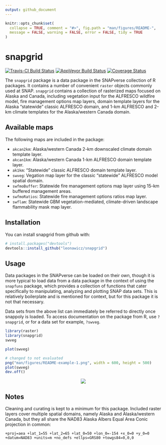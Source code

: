 ```yaml
---
output: github_document
---
```


<!-- README.md is generated from README.Rmd. Please edit that file -->

```r
knitr::opts_chunk$set(
  collapse = TRUE, comment = "#>", fig.path = "man/figures/README-",
  message = FALSE, warning = FALSE, error = FALSE, tidy = TRUE
)
```
# snapgrid

[![Travis-CI Build Status](https://travis-ci.org/leonawicz/snapgrid.svg?branch=master)](https://travis-ci.org/leonawicz/snapgrid)
[![AppVeyor Build Status](https://ci.appveyor.com/api/projects/status/github/leonawicz/snapgrid?branch=master&svg=true)](https://ci.appveyor.com/project/leonawicz/snapgrid)
[![Coverage Status](https://img.shields.io/codecov/c/github/leonawicz/snapgrid/master.svg)](https://codecov.io/github/leonawicz/snapgrid?branch=master)

The `snapgrid` package is a data package in the SNAPverse collection of R packages. It contains a number of convenient `raster`
objects commonly used at SNAP. 
`snapgrid` contains a collection of rasterized maps focused on Alaska and Canada, including vegetation input for the ALFRESCO wildfire model, 
fire management options map layers, domain template layers for the Alaska "statewide" classic ALFRESCO domain, 
and 1-km ALFRESCO and 2-km climate templates for the Alaska/western Canada domain.

## Available maps

The following maps are included in the package:

* `akcan2km`: Alaska/western Canada 2-km downscaled climate domain template layer.
* `akcan1km`: Alaska/western Canada 1-km ALFRESCO domain template layer.
* `ak1km`: "Statewide" classic ALFRESCO domain template layer.
* `swveg`: Vegation map layer for the classic "statewide" ALFRESCO model spatial domain.
* `swfmoBuffer`: Statewide fire management options map layer using 15-km buffered management areas.
* `swfmoRatios`: Statewide fire management options ratios map layer.
* `swflam`: Statewide GBM vegetation-mediated, climate-driven landscape flammability mask map layer.

## Installation

You can install snapgrid from github with:

```r
# install.packages("devtools")
devtools::install_github("leonawicz/snapgrid")
```

## Usage

Data packages in the SNAPverse can be loaded on their own, though it is more typical to load data from a data package in the context of using the `snapfuns` package, which provides a collection of functions that cater specifically to manipulating, analyzing and plotting SNAP data sets.
This is relatively boilerplate and is mentioned for context, but for this package it is not that necessary.

Data sets from the above list can immediately be referred to directly once snappoly is loaded.
To access documentation on the package from R, use `?snapgrid`, or for a data set for example, `?swveg`.

```r
library(raster)
library(snapgrid)
swveg
```

```r
plot(swveg)
```

```r
# changed to not evaluated
png("man/figures/README-example-1.png", width = 600, height = 500)
plot(swveg)
dev.off()
```

<p style="text-align:center;"><img src="man/figures/README-example-1.png"></p>


## Notes

Cleaning and curating is kept to a minimum for this package. Included raster layers cover multiple spatial domains,
namely Alaska and Alaska/western Canada, but they all share the NAD83 Alaska Albers Equal Area Conic projection in common:

`+proj=aea +lat_1=55 +lat_2=65 +lat_0=50 +lon_0=-154 +x_0=0 +y_0=0 +datum=NAD83 +units=m +no_defs +ellps=GRS80 +towgs84=0,0,0`

